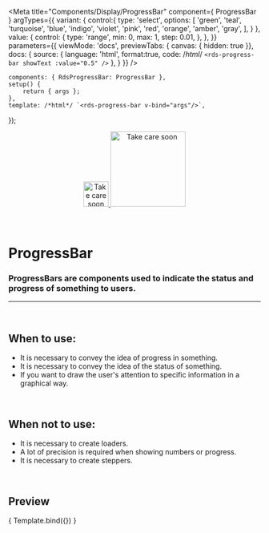
<Meta
	title="Components/Display/ProgressBar"
	component={ ProgressBar }
	argTypes={{
		variant: {
			control:{
				type: 'select',
				options: [
					'green',
					'teal',
					'turquoise',
					'blue',
					'indigo',
					'violet',
					'pink',
					'red',
					'orange',
					'amber',
					'gray',
				],
			}
		},
		value: {
			control: {
				type: 'range',
				min: 0,
				max: 1,
				step: 0.01,
			},
		},
	}}
	parameters={{
		viewMode: 'docs',
		previewTabs: { canvas: { hidden: true }},
		docs: {
			source: {
				language: 'html',
				format:true,
				code: /*html*/ 
`<rds-progress-bar
	showText
	:value="0.5"
/>`
			},
		}
	}}
/>

	components: { RdsProgressBar: ProgressBar },
	setup() {
		return { args };
	},
	template: /*html*/ `<rds-progress-bar v-bind="args"/>`,
});

<div align="center" style={{display: 'flex'}}>
    <a href="https://rahulaher.netlify.app">
        <img src="../../../public/img/logo/glyph-black-colored.svg" alt="Take care soon" width="50" />
        <img src="../../../public/img/logo/word-black-colored.svg" alt="Take care soon" width="150" />
    </a>
</div>

<br />
<br />

# ProgressBar

### ProgressBars are components used to indicate the status and progress of something to users.
---
<br />

## When to use:
- It is necessary to convey the idea of ​​progress in something.
- It is necessary to convey the idea of ​​the status of something.
- If you want to draw the user's attention to specific information in a graphical way.

<br />

## When not to use:
- It is necessary to create loaders.
- A lot of precision is required when showing numbers or progress.
- It is necessary to create steppers.

<br />

## Preview

<Canvas>
	<Story
		name="Progress bar"
		args={{
			value: 0.5,
			showText: true,
		}}
	>
		{ Template.bind({}) }
	</Story>
</Canvas>

<ArgsTable story="Progress bar" />